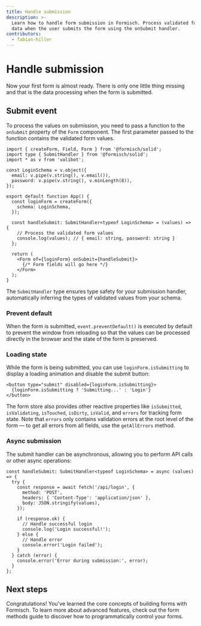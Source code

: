 ```yaml
---
title: Handle submission
description: >-
  Learn how to handle form submission in Formisch. Process validated form
  data when the user submits the form using the onSubmit handler.
contributors:
  - fabian-hiller
---
```



# Handle submission

Now your first form is almost ready. There is only one little thing missing and that is the data processing when the form is submitted.

## Submit event

To process the values on submission, you need to pass a function to the `onSubmit` property of the <Link href="/solid/api/Form/">`Form`</Link> component. The first parameter passed to the function contains the validated form values.

```tsx
import { createForm, Field, Form } from '@formisch/solid';
import type { SubmitHandler } from '@formisch/solid';
import * as v from 'valibot';

const LoginSchema = v.object({
  email: v.pipe(v.string(), v.email()),
  password: v.pipe(v.string(), v.minLength(8)),
});

export default function App() {
  const loginForm = createForm({
    schema: LoginSchema,
  });

  const handleSubmit: SubmitHandler<typeof LoginSchema> = (values) => {
    // Process the validated form values
    console.log(values); // { email: string, password: string }
  };

  return (
    <Form of={loginForm} onSubmit={handleSubmit}>
      {/* Form fields will go here */}
    </Form>
  );
}
```

The <Link href="/core/api/SubmitHandler/">`SubmitHandler`</Link> type ensures type safety for your submission handler, automatically inferring the types of validated values from your schema.

### Prevent default

When the form is submitted, `event.preventDefault()` is executed by default to prevent the window from reloading so that the values can be processed directly in the browser and the state of the form is preserved.

### Loading state

While the form is being submitted, you can use `loginForm.isSubmitting` to display a loading animation and disable the submit button:

```tsx
<button type="submit" disabled={loginForm.isSubmitting}>
  {loginForm.isSubmitting ? 'Submitting...' : 'Login'}
</button>
```

The form store also provides other reactive properties like `isSubmitted`, `isValidating`, `isTouched`, `isDirty`, `isValid`, and `errors` for tracking form state. Note that `errors` only contains validation errors at the root level of the form — to get all errors from all fields, use the <Link href="/methods/api/getAllErrors/">`getAllErrors`</Link> method.

### Async submission

The submit handler can be asynchronous, allowing you to perform API calls or other async operations:

```tsx
const handleSubmit: SubmitHandler<typeof LoginSchema> = async (values) => {
  try {
    const response = await fetch('/api/login', {
      method: 'POST',
      headers: { 'Content-Type': 'application/json' },
      body: JSON.stringify(values),
    });

    if (response.ok) {
      // Handle successful login
      console.log('Login successful!');
    } else {
      // Handle error
      console.error('Login failed');
    }
  } catch (error) {
    console.error('Error during submission:', error);
  }
};
```

## Next steps

Congratulations! You've learned the core concepts of building forms with Formisch. To learn more about advanced features, check out the <Link href="/solid/guides/form-methods/">form methods</Link> guide to discover how to programmatically control your forms.
